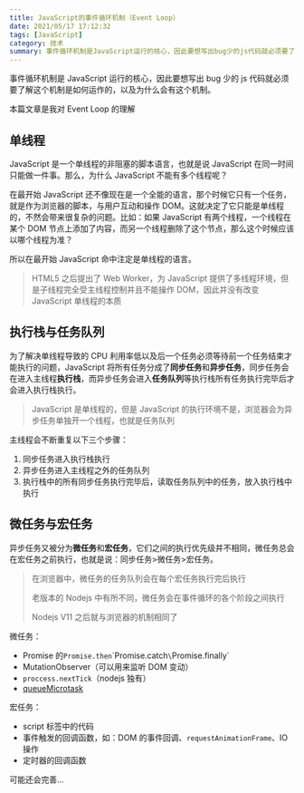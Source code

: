```yaml
---
title: JavaScript的事件循环机制（Event Loop）
date: 2021/05/17 17:12:32
tags: [JavaScript]
category: 技术
summary: 事件循环机制是JavaScript运行的核心，因此要想写出bug少的js代码就必须要了解这个机制是如何运作的，以及为什么会有这个机制。本篇文章是我对Event Loop的理解
---
```


事件循环机制是 JavaScript 运行的核心，因此要想写出 bug 少的 js 代码就必须要了解这个机制是如何运作的，以及为什么会有这个机制。

本篇文章是我对 Event Loop 的理解

## 单线程

JavaScript 是一个单线程的非阻塞的脚本语言，也就是说 JavaScript 在同一时间只能做一件事。那么，为什么 JavaScript 不能有多个线程呢？

在最开始 JavaScript 还不像现在是一个全能的语言，那个时候它只有一个任务，就是作为浏览器的脚本，与用户互动和操作 DOM。这就决定了它只能是单线程的，不然会带来很复杂的问题。比如：如果 JavaScript 有两个线程，一个线程在某个 DOM 节点上添加了内容，而另一个线程删除了这个节点，那么这个时候应该以哪个线程为准？

所以在最开始 JavaScript 命中注定是单线程的语言。

> HTML5 之后提出了 Web Worker，为 JavaScript 提供了多线程环境，但是子线程完全受主线程控制并且不能操作 DOM，因此并没有改变 JavaScript 单线程的本质

## 执行栈与任务队列

为了解决单线程导致的 CPU 利用率低以及后一个任务必须等待前一个任务结束才能执行的问题，JavaScript 将所有任务分成了**同步任务**和**异步任务**，同步任务会在进入主线程**执行栈**，而异步任务会进入**任务队列**等执行栈所有任务执行完毕后才会进入执行栈执行。

> JavaScript 是单线程的，但是 JavaScript 的执行环境不是，浏览器会为异步任务单独开一个线程，也就是任务队列

主线程会不断重复以下三个步骤：

1. 同步任务进入执行栈执行
2. 异步任务进入主线程之外的任务队列
3. 执行栈中的所有同步任务执行完毕后，读取任务队列中的任务，放入执行栈中执行

## 微任务与宏任务

异步任务又被分为**微任务**和**宏任务**，它们之间的执行优先级并不相同，微任务总会在宏任务之前执行，也就是说：同步任务>微任务>宏任务。

> 在浏览器中，微任务的任务队列会在每个宏任务执行完后执行
>
> 老版本的 Nodejs 中有所不同，微任务会在事件循环的各个阶段之间执行
>
> Nodejs V11 之后就与浏览器的机制相同了

微任务：

- Promise 的`Promise.then`\`Promise.catch`\`Promise.finally`
- MutationObserver（可以用来监听 DOM 变动）
- `proccess.nextTick`（nodejs 独有）
- [queueMicrotask](https://developer.mozilla.org/zh-CN/docs/Web/API/WindowOrWorkerGlobalScope/queueMicrotask)

宏任务：

- script 标签中的代码
- 事件触发的回调函数，如：DOM 的事件回调、`requestAnimationFrame`、IO 操作
- 定时器的回调函数

可能还会完善...
